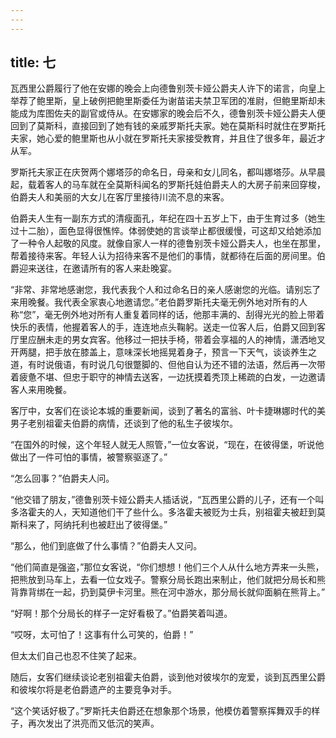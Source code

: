 ```yaml
---
---
---
```

title: 七
---



瓦西里公爵履行了他在安娜的晚会上向德鲁别茨卡娅公爵夫人许下的诺言，向皇上举荐了鲍里斯，皇上破例把鲍里斯委任为谢苗诺夫禁卫军团的准尉，但鲍里斯却未能成为库图佐夫的副官或侍从。在安娜家的晚会后不久，德鲁别茨卡娅公爵夫人便回到了莫斯科，直接回到了她有钱的亲戚罗斯托夫家。她在莫斯科时就住在罗斯托夫家，她心爱的鲍里斯也从小就在罗斯托夫家接受教育，并且住了很多年，最近才从军。

罗斯托夫家正在庆贺两个娜塔莎的命名日，母亲和女儿同名，都叫娜塔莎。从早晨起，载着客人的马车就在全莫斯科闻名的罗斯托娃伯爵夫人的大房子前来回穿梭，伯爵夫人和美丽的大女儿在客厅里接待川流不息的来客。

伯爵夫人生有一副东方式的清瘦面孔，年纪在四十五岁上下，由于生育过多（她生过十二胎），面色显得很憔悴。体弱使她的言谈举止都很缓慢，可这却又给她添加了一种令人起敬的风度。就像自家人一样的德鲁别茨卡娅公爵夫人，也坐在那里，帮着接待来客。年轻人认为招待来客不是他们的事情，就都待在后面的房间里。伯爵迎来送往，在邀请所有的客人来赴晚宴。

“非常、非常地感谢您，我代表我个人和过命名日的亲人感谢您的光临。请别忘了来用晚餐。我代表全家衷心地邀请您。”老伯爵罗斯托夫毫无例外地对所有的人称“您”，毫无例外地对所有人重复着同样的话，他那丰满的、刮得光光的脸上带着快乐的表情，他握着客人的手，连连地点头鞠躬。送走一位客人后，伯爵又回到客厅里应酬未走的男女宾客。他移过一把扶手椅，带着会享福的人的神情，潇洒地叉开两腿，把手放在膝盖上，意味深长地摇晃着身子，预言一下天气，谈谈养生之道，有时说俄语，有时说几句很蹩脚的、但他自认为还不错的法语，然后再一次带着疲惫不堪、但忠于职守的神情去送客，一边抚摸着秃顶上稀疏的白发，一边邀请客人来用晚餐。

客厅中，女客们在谈论本城的重要新闻，谈到了著名的富翁、叶卡捷琳娜时代的美男子老别祖霍夫伯爵的病情，还谈到了他的私生子彼埃尔。

“在国外的时候，这个年轻人就无人照管，”一位女客说，“现在，在彼得堡，听说他做出了一件可怕的事情，被警察驱逐了。”

“怎么回事？”伯爵夫人问。

“他交错了朋友，”德鲁别茨卡娅公爵夫人插话说，“瓦西里公爵的儿子，还有一个叫多洛霍夫的人，天知道他们干了些什么。多洛霍夫被贬为士兵，别祖霍夫被赶到莫斯科来了，阿纳托利也被赶出了彼得堡。”

“那么，他们到底做了什么事情？”伯爵夫人又问。

“他们简直是强盗，”那位女客说，“你们想想！他们三个人从什么地方弄来一头熊，把熊放到马车上，去看一位女戏子。警察分局长跑出来制止，他们就把分局长和熊背靠背绑在一起，扔到莫伊卡河里。熊在河中游水，那分局长就仰面躺在熊背上。”

“好啊！那个分局长的样子一定好看极了。”伯爵笑着叫道。

“哎呀，太可怕了！这事有什么可笑的，伯爵！”

但太太们自己也忍不住笑了起来。

随后，女客们继续谈论老别祖霍夫伯爵，谈到他对彼埃尔的宠爱，谈到瓦西里公爵和彼埃尔将是老伯爵遗产的主要竞争对手。

“这个笑话好极了。”罗斯托夫伯爵还在想象那个场景，他模仿着警察挥舞双手的样子，再次发出了洪亮而又低沉的笑声。
